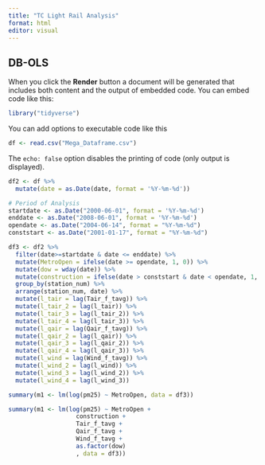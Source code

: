 ```yaml
---
title: "TC Light Rail Analysis"
format: html
editor: visual
---
```


## DB-OLS

When you click the **Render** button a document will be generated that includes both content and the output of embedded code. You can embed code like this:

```r
library("tidyverse")
```

You can add options to executable code like this

```r
df <- read.csv("Mega_Dataframe.csv")
```

The `echo: false` option disables the printing of code (only output is displayed).

```r
df2 <- df %>%
  mutate(date = as.Date(date, format = '%Y-%m-%d'))
```

```r
# Period of Analysis
startdate <- as.Date("2000-06-01", format = '%Y-%m-%d')
enddate <- as.Date("2008-06-01", format = '%Y-%m-%d')
opendate <- as.Date("2004-06-14", format = "%Y-%m-%d")
conststart <- as.Date("2001-01-17", format = "%Y-%m-%d")

```

```r
df3 <- df2 %>%
  filter(date>=startdate & date <= enddate) %>%
  mutate(MetroOpen = ifelse(date >= opendate, 1, 0)) %>%
  mutate(dow = wday(date)) %>%
  mutate(construction = ifelse(date > conststart & date < opendate, 1, 0)) %>%
  group_by(station_num) %>%
  arrange(station_num, date) %>%
  mutate(l_tair = lag(Tair_f_tavg)) %>%
  mutate(l_tair_2 = lag(l_tair)) %>%
  mutate(l_tair_3 = lag(l_tair_2)) %>%
  mutate(l_tair_4 = lag(l_tair_3)) %>%
  mutate(l_qair = lag(Qair_f_tavg)) %>%
  mutate(l_qair_2 = lag(l_qair)) %>%
  mutate(l_qair_3 = lag(l_qair_2)) %>%
  mutate(l_qair_4 = lag(l_qair_3)) %>%
  mutate(l_wind = lag(Wind_f_tavg)) %>%
  mutate(l_wind_2 = lag(l_wind)) %>%
  mutate(l_wind_3 = lag(l_wind_2)) %>%
  mutate(l_wind_4 = lag(l_wind_3))
```

```r
summary(m1 <- lm(log(pm25) ~ MetroOpen, data = df3))

summary(m1 <- lm(log(pm25) ~ MetroOpen +
                   construction +
                   Tair_f_tavg + 
                   Qair_f_tavg +
                   Wind_f_tavg +
                   as.factor(dow)
                   , data = df3))
```
